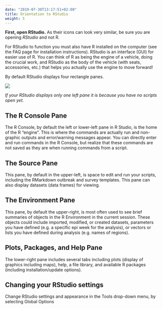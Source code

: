 ```yaml
---
date: "2019-07-30T13:17:51+02:00"
title: Orientation to RStudio
weight: 5
---
```


**First, open RStudio.** As their icons can look very similar, be sure you are opening *RStudio* and not R.  


For RStudio to function you must also have R installed on the computer (see the FAQ page for installation instructions). RStudio is an interface (GUI) for easier use of R. You can think of R as being the engine of a vehicle, doing the crucial work, and RStudio as the body of the vehicle (with seats, accessories, etc.) that helps you actually use the engine to move forward!\  

By default RStudio displays four rectangle panes. 

![](/images/RStudio_overview.png)

*If your RStudio displays only one left pane it is because you have no scripts open yet.*



## The R Console Pane  
The R Console, by default the left or lower-left pane in R Studio, is the home of the R "engine". This is where the commands are actually run and non-graphic outputs and error/warning messages appear. You can directly enter and run commands in the R Console, but realize that these commands are not saved as they are when running commands from a script.


## The Source Pane  
This pane, by default in the upper-left, is space to edit and run your scripts, including the RMarkdown outbreak and survey templates. This pane can also display datasets (data frames) for viewing.


## The Environment Pane  
This pane, by default the upper-right, is most often used to see brief summaries of objects in the R Environment in the current session. These objects could include imported, modified, or created datasets, parameters you have defined (e.g. a specific epi week for the analysis), or vectors or lists you have defined during analysis (e.g. names of regions).


## Plots, Packages, and Help Pane  
The lower-right pane includes several tabs including plots (display of graphics including maps), help, a file library, and available R packages (including installation/update options).


## Changing your RStudio settings  
Change RStudio settings and appearance in the Tools drop-down menu, by selecting Global Options

